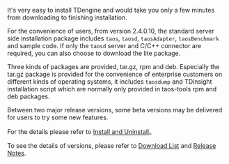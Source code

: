 
It's very easy to install TDengine and would take you only a few minutes from downloading to finishing installation.

For the convenience of users, from version 2.4.0.10, the standard server side installation package includes `taos`, `taosd`, `taosAdapter`, `taosBenchmark` and sample code. If only the `taosd` server and C/C++ connector are required, you can also choose to download the lite package.

Three kinds of packages are provided, tar.gz, rpm and deb. Especially the tar.gz package is provided for the convenience of enterprise customers on different kinds of operating systems, it includes `taosdump`  and TDinsight installation script which are normally only provided in taos-tools rpm and deb packages.

Between two major release versions, some beta versions may be delivered for users to try some new features.

<PkgList type={0}/>

For the details please refer to [Install and Uninstall](/operation/pkg-install)。

To see the details of versions, please refer to [Download List](https://www.taosdata.com/all-downloads) and [Release Notes](https://github.com/taosdata/TDengine/releases).


